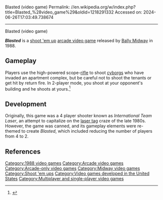 Blasted (video game)
Permalink: //en.wikipedia.org/w/index.php?title=Blasted_%28video_game%29&oldid=1218291332
Accessed on: 2024-06-26T17:03:49.738674



------
Blasted (video game)
{{More citations needed|date=June 2022}}{{Infobox video game
|title=Blasted 
|image= Blasted video game cover.jpg
|developer = Jeff Nauman
|publisher = [[Bally Midway]]
|designer=Brian Colin<br>Jeff Nauman 
|released = 1988
|platforms= [[Arcade game|Arcade]]
|genre = [[Shooter game|Shooter]]
|modes = [[Single-player]], [[multiplayer]]
|caption = 
|alt = 
}}

'''''Blasted''''' is a [[shoot 'em up]] [[arcade video game]] released by [[Bally Midway]] in 1988.

== Gameplay ==
Players use the high-powered scope-[[rifle]] to shoot [[cyborg]]s who have invaded an apartment complex, but be careful not to shoot the tenants or get hit by return fire. In 2-player mode, you shoot at your opponent's building and he shoots at yours.<ref>{{Cite web |title=Blasted - Videogame by Bally Midway |url=https://www.arcade-museum.com/game_detail.php?game_id=7144 |access-date=2022-06-29 |website=www.arcade-museum.com}}</ref>

== Development ==
Originally, this game was a 4 player shooter known as ''International Team Laser'', an attempt to capitalize on the [[laser tag]] craze of the late 1980s. However, the game was canned, and its gameplay elements were re-themed to create ''Blasted'', which included reducing the number of players from 4 to 2.{{Citation needed|date=June 2022}}

== References ==
{{reflist}}

{{DEFAULTSORT:Blasted (Arcade Game)}}
[[Category:1988 video games]]
[[Category:Arcade video games]]
[[Category:Arcade-only video games]]
[[Category:Midway video games]]
[[Category:Shoot 'em ups]]
[[Category:Video games developed in the United States]]
[[Category:Multiplayer and single-player video games]]

{{Arcade-stub}}